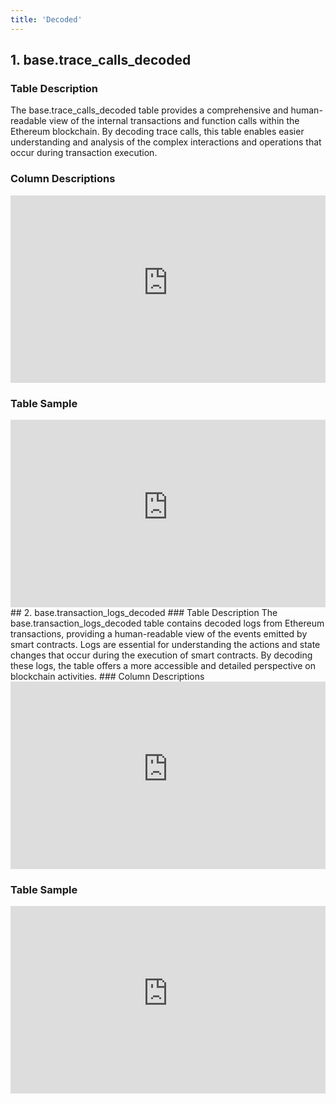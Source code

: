 ```yaml
---
title: 'Decoded'
---
```


## 1. base.trace_calls_decoded
### Table Description
The base.trace_calls_decoded table provides a comprehensive and human-readable view of the internal transactions and function calls within the Ethereum blockchain. By decoding trace calls, this table enables easier understanding and analysis of the complex interactions and operations that occur during transaction execution.
### Column Descriptions

<div>
    <iframe
        src="https://doc-embed-app.chainbasehq.com/columns/base.trace_calls_decoded"
        width="100%"
        height="300px"
        frameBorder="0"
        scrolling="no"
    ></iframe>
</div>

### Table Sample

<div>
    <iframe
        src="https://doc-embed-app.chainbasehq.com/data/base.trace_calls_decoded"
        width="100%"
        height="300px"
        frameBorder="0"
        scrolling="no"
    ></iframe>
</div>
## 2. base.transaction_logs_decoded
### Table Description
The base.transaction_logs_decoded table contains decoded logs from Ethereum transactions, providing a human-readable view of the events emitted by smart contracts. Logs are essential for understanding the actions and state changes that occur during the execution of smart contracts. By decoding these logs, the table offers a more accessible and detailed perspective on blockchain activities.
### Column Descriptions

<div>
    <iframe
        src="https://doc-embed-app.chainbasehq.com/columns/base.transaction_logs_decoded"
        width="100%"
        height="300px"
        frameBorder="0"
        scrolling="no"
    ></iframe>
</div>

### Table Sample

<div>
    <iframe
        src="https://doc-embed-app.chainbasehq.com/data/base.transaction_logs_decoded"
        width="100%"
        height="300px"
        frameBorder="0"
        scrolling="no"
    ></iframe>
</div>